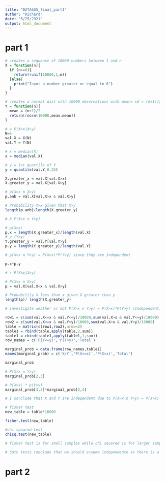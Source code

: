 ---
title: "DATA605_final_part1"
author: "Richard"
date: "5/25/2021"
output: html_document
---
# part 1
```{r}
# creates a sequence of 10000 numbers between 1 and n
X = function(n){
  if (n>=6){
    return(runif(10000,1,n))
  }else{
    print("Input a number greater or equal to 6")
  }
}

# creates a normal dist with 10000 observations with mean= sd = (n+1)/2
Y = function(n){
  mean = (n+1)/2
  return(rnorm(10000,mean,mean))
}
```

```{r}
# a P(X>x|X>y)
N=6
val.X = X(N)
val.Y = Y(N)

# x = median(X)
x = median(val.X)

# y = 1st quartile of Y
y = quantile(val.Y,0.25)

X.greater_x = val.X[val.X>x]
X.greater_y = val.X[val.X>y]

# p(X>x n X>y)
p.anb = val.X[val.X>x & val.X>y]

# Probability X>x given that X>y
length(p.anb)/length(X.greater_y)
```

```{r}
# b P(X>x n Y>y)

# p(X>x)
p.x = length(X.greater_x)/length(val.X)
# p (Y>y)
Y.greater_y = val.Y[val.Y>y]
p.y = length(Y.greater_y)/length(val.Y)

# p(X>x n Y>y) = P(X>x)*P(Y>y) since they are independent

p.x*p.y
```

```{r}
# c P(X<x|X>y)

# P(X<x n X>y)
p = val.X[val.X<x & val.X>y]

# Probability X less than x given X greater than y
length(p)/ length(X.greater_y)
```

```{r}
# investigate weather or not P(X>x n Y>y) = P(X>x)*P(Y>y) (Independent)

row1 = c(sum(val.X<=x & val.Y<=y)/10000,sum(val.X>x & val.Y<=y)/10000)
row2 = c(sum(val.X<=x & val.Y>y)/10000,sum(val.X>x & val.Y>y)/10000)
table = matrix(c(row1,row2),nrow=2)
table1 = rbind(table,apply(table,2,sum))
table1 = cbind(table1,apply(table1,1,sum))
row_names = c('P(Y<=y)','P(Y>y)','Total')

marginal_prob = data.frame(row_names,table1)
names(marginal_prob) = c('X/Y','P(X<=x)','P(X>x)','Total')

marginal_prob
```

```{r}
# P(X>x n Y>y)
marginal_prob[2,3]

# P(X>x) * p(Y>y)
marginal_prob[3,3]*marginal_prob[2,4]

# I conclude that X and Y are independent due to P(X>x n Y>y) = P(X>x) * p(Y>y)
```

```{r}
# fisher test
new_table = table*10000

fisher.test(new_table)

#chi squared test
chisq.test(new_table)

# fisher test is for small samples while chi squared is for larger samples. Since our sample size is 10000 random variables, chi squared test would be more appropriate 

# both tests conclude that we should assume independence as there is a large p-value
```

# part 2

